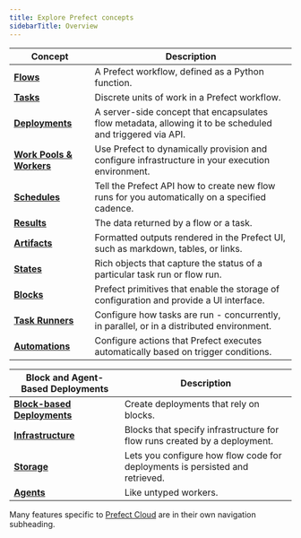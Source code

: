 ```yaml
---
title: Explore Prefect concepts
sidebarTitle: Overview
---
```



| Concept                                            | Description                                                                                                                 |
| -------------------------------------------------- | --------------------------------------------------------------------------------------------------------------------------- |
| __[Flows](/2.17.1/concepts/flows)__                       | A Prefect workflow, defined as a Python function.             |
| __[Tasks](/2.17.1/concepts/tasks)__                       | Discrete units of work in a Prefect workflow.                |
| __[Deployments](/2.17.1/concepts/deployments)__           | A server-side concept that encapsulates flow metadata, allowing it to be scheduled and triggered via API. |
| __[Work Pools & Workers](/2.17.1/concepts/work-pools)__   | Use Prefect to dynamically provision and configure infrastructure in your execution environment.    |
| __[Schedules](/2.17.1/concepts/schedules)__               | Tell the Prefect API how to create new flow runs for you automatically on a specified cadence.     |
| __[Results](/2.17.1/concepts/results)__                   | The data returned by a flow or a task.                                 |
| __[Artifacts](/2.17.1/concepts/artifacts)__               | Formatted outputs rendered in the Prefect UI, such as markdown, tables, or links.  
| __[States](/2.17.1/concepts/states)__                     | Rich objects that capture the status of a particular task run or flow run.                                                                            |
| __[Blocks](/2.17.1/concepts/blocks)__                     | Prefect primitives that enable the storage of configuration and provide a UI interface.          |
| __[Task Runners](/2.17.1/concepts/task-runners)__         | Configure how tasks are run - concurrently, in parallel, or in a distributed environment. |
| __[Automations](/2.17.1/concepts/automations)__           | Configure actions that Prefect executes automatically based on trigger conditions.         |

|  Block and Agent-Based Deployments                 | Description   |
| -------------------------------------------------- | --------------------------------------------------------------------------------------------------------------------------- |
| __[Block-based Deployments](/2.17.1/concepts/deployments-block-based)__    | Create deployments that rely on blocks.   |
| __[Infrastructure](/2.17.1/concepts/infrastructure)__           | Blocks that specify infrastructure for flow runs created by a deployment.   |
| __[Storage](/2.17.1/concepts/storage)__                         | Lets you configure how flow code for deployments is persisted and retrieved.     |
| __[Agents](/2.17.1/concepts/agents)__                           | Like untyped workers. |

Many features specific to [Prefect Cloud](/2.17.1/cloud/) are in their own navigation subheading.
